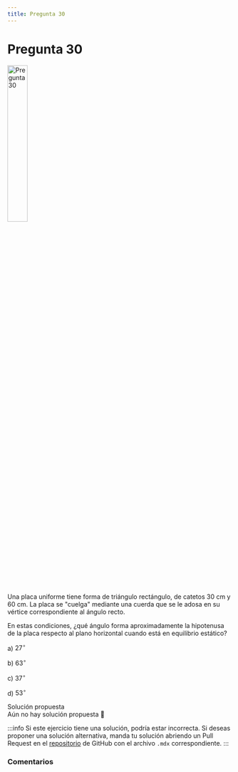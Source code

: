 ```yaml
---
title: Pregunta 30
---
```



# Pregunta 30

<Image
  src="science/dynamics/exercises/2016-2/p30/image.png"
  alt="Pregunta 30"
  width="30%"
/>

Una placa uniforme tiene forma de triángulo rectángulo, de catetos 30 cm y 60 cm. La placa se "cuelga" mediante una cuerda que se le adosa en su vértice correspondiente al ángulo recto.

En estas condiciones, ¿qué ángulo forma aproximadamente la hipotenusa de la placa respecto al plano horizontal cuando está en equilibrio estático?

a) $27^{\circ}$

b) $63^{\circ}$

c) $37^{\circ}$

d) $53^{\circ}$

<MDXDetails>
<summary>Solución propuesta</summary>

<div className="exercise">
Aún no hay solución propuesta 🥲
</div>

:::info
Si este ejercicio tiene una solución, podría estar incorrecta. Si deseas proponer una solución alternativa, manda tu solución abriendo
un Pull Request en el [repositorio](https://github.com/crow-rojas/apuntes-fundamentals/pulls) de GitHub con el archivo
`.mdx` correspondiente.
:::

</MDXDetails>

### Comentarios

<Disqus
  url="https://crow-rojas.github.io/apuntes-fundamentals/docs/science/dynamics/exercises/2016-2/p30"
  identifier="docs/science/dynamics/exercises/2016-2/p30"
  title="2016-2 Dinámica - Pregunta 30"
/>
